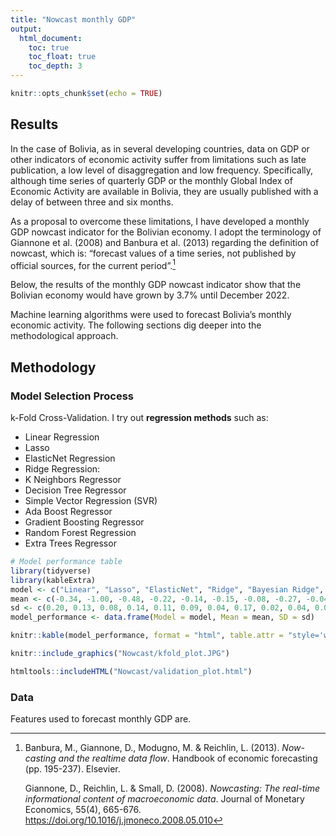 ```yaml
---
title: "Nowcast monthly GDP"
output: 
  html_document:
    toc: true
    toc_float: true
    toc_depth: 3 
---
```


```r
knitr::opts_chunk$set(echo = TRUE)
```

## Results

In the case of Bolivia, as in several developing countries, data on GDP or other indicators of economic activity suffer from limitations such as late publication, a low level of disaggregation and low frequency. Specifically, although time series of quarterly GDP or the monthly Global Index of Economic Activity are available in Bolivia, they are usually published with a delay of between three and six months.

As a proposal to overcome these limitations, I have developed a monthly GDP nowcast indicator for the Bolivian economy. I adopt the terminology of Giannone et al. (2008) and Banbura et al. (2013) regarding the definition of nowcast, which is: "forecast values of a time series, not published by official sources, for the current period".[^1]

[^1]: Banbura, M., Giannone, D., Modugno, M. & Reichlin, L. (2013). *Now-casting and the realtime data flow*. Handbook of economic forecasting (pp. 195-237). Elsevier.

    Giannone, D., Reichlin, L. & Small, D. (2008). *Nowcasting: The real-time informational content of macroeconomic data*. Journal of Monetary Economics, 55(4), 665-676. <https://doi.org/10.1016/j.jmoneco.2008.05.010>

Below, the results of the monthly GDP nowcast indicator show that the Bolivian economy would have grown by 3.7% until December 2022.

Machine learning algorithms were used to forecast Bolivia's monthly economic activity. The following sections dig deeper into the methodological approach.

## Methodology

### Model Selection Process

k-Fold Cross-Validation. I try out **regression methods** such as:

-   Linear Regression
-   Lasso
-   ElasticNet Regression
-   Ridge Regression:
-   K Neighbors Regressor
-   Decision Tree Regressor
-   Simple Vector Regression (SVR)
-   Ada Boost Regressor
-   Gradient Boosting Regressor
-   Random Forest Regression
-   Extra Trees Regressor

```r
# Model performance table
library(tidyverse)
library(kableExtra)
model <- c("Linear", "Lasso", "ElasticNet", "Ridge", "Bayesian Ridge", "KNN", "Decision Tree", "SVR", "AdaBoost", "Gradient Boost", "Random Forest")
mean <- c(-0.34, -1.00, -0.48, -0.22, -0.14, -0.15, -0.08, -0.27, -0.04, -0.05, -0.05)
sd <- c(0.20, 0.13, 0.08, 0.14, 0.11, 0.09, 0.04, 0.17, 0.02, 0.04, 0.04)
model_performance <- data.frame(Model = model, Mean = mean, SD = sd)

knitr::kable(model_performance, format = "html", table.attr = "style='width:50%;'", caption = "Models comparison: Mean Squared Error distribution by algorithm") %>% kableExtra::kable_styling()

```


```r
knitr::include_graphics("Nowcast/kfold_plot.JPG")
```

```r
htmltools::includeHTML("Nowcast/validation_plot.html")
```





### Data

Features used to forecast monthly GDP are.
